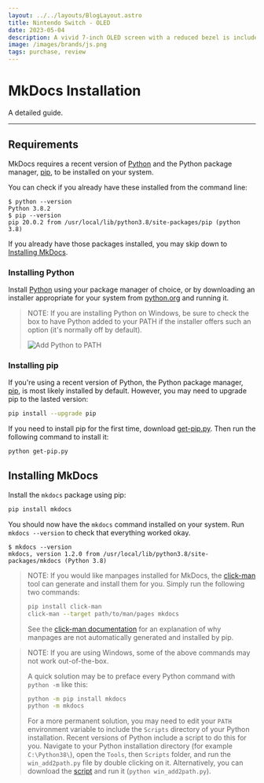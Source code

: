 ```yaml
---
layout: ../../layouts/BlogLayout.astro
title: Nintendo Switch - OLED
date: 2023-05-04
description: A vivid 7-inch OLED screen with a reduced bezel is included in the OLED Model. A immersive portable and tabletop gaming experience is delivered by the wide screen's vibrant colours and strong contrast.
image: /images/brands/js.png
tags: purchase, review
---
```


# MkDocs Installation

A detailed guide.

---

## Requirements

MkDocs requires a recent version of [Python] and the Python package
manager, [pip], to be installed on your system.

You can check if you already have these installed from the command line:

```console
$ python --version
Python 3.8.2
$ pip --version
pip 20.0.2 from /usr/local/lib/python3.8/site-packages/pip (python 3.8)
```

If you already have those packages installed, you may skip down to [Installing
MkDocs](#installing-mkdocs).

### Installing Python

Install [Python] using your package manager of choice, or by downloading an
installer appropriate for your system from [python.org] and running it.

> NOTE:
> If you are installing Python on Windows, be sure to check the box to have
> Python added to your PATH if the installer offers such an option (it's
> normally off by default).
>
> ![Add Python to PATH](../img/win-py-install.png)

### Installing pip

If you're using a recent version of Python, the Python package manager, [pip],
is most likely installed by default. However, you may need to upgrade pip to the
lasted version:

```bash
pip install --upgrade pip
```

If you need to install pip for the first time, download [get-pip.py].
Then run the following command to install it:

```bash
python get-pip.py
```

## Installing MkDocs

Install the `mkdocs` package using pip:

```bash
pip install mkdocs
```

You should now have the `mkdocs` command installed on your system. Run `mkdocs
--version` to check that everything worked okay.

```console
$ mkdocs --version
mkdocs, version 1.2.0 from /usr/local/lib/python3.8/site-packages/mkdocs (Python 3.8)
```

> NOTE:
> If you would like manpages installed for MkDocs, the [click-man] tool can
> generate and install them for you. Simply run the following two commands:
>
> ```bash
> pip install click-man
> click-man --target path/to/man/pages mkdocs
> ```
>
> See the [click-man documentation] for an explanation of why manpages are
> not automatically generated and installed by pip.

> NOTE:
> If you are using Windows, some of the above commands may not work
> out-of-the-box.
>
> A quick solution may be to preface every Python command with `python -m`
> like this:
>
> ```bash
> python -m pip install mkdocs
> python -m mkdocs
> ```
>
> For a more permanent solution, you may need to edit your `PATH` environment
> variable to include the `Scripts` directory of your Python installation.
> Recent versions of Python include a script to do this for you. Navigate to
> your Python installation directory (for example `C:\Python38\`), open the
> `Tools`, then `Scripts` folder, and run the `win_add2path.py` file by double
> clicking on it. Alternatively, you can download the [script][a2p] and run it
> (`python win_add2path.py`).

[Python]: https://www.python.org/
[python.org]: https://www.python.org/downloads/
[pip]: https://pip.readthedocs.io/en/stable/installing/
[get-pip.py]: https://bootstrap.pypa.io/get-pip.py
[click-man]: https://github.com/click-contrib/click-man
[click-man documentation]: https://github.com/click-contrib/click-man#automatic-man-page-installation-with-setuptools-and-pip
[a2p]: https://github.com/python/cpython/blob/master/Tools/scripts/win_add2path.py
